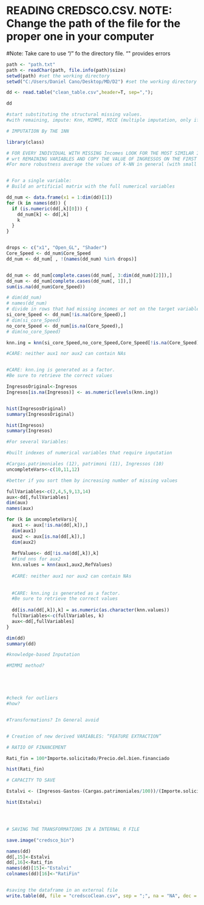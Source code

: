 #  READING CREDSCO.CSV. NOTE: Change the path of the file for the proper one in your computer

#Note: Take care to use "/" fo the directory file. "\" provides errors

```{r}
path <- "path.txt"
path <- readChar(path, file.info(path)$size)
setwd(path) #set the working directory
setwd("C:/Users/Daniel Cano/Desktop/MD/D2") #set the working directory

dd <- read.table("clean_table.csv",header=T, sep=",");

dd
```


```{r}
#start substituting the structural missing values.
#with remaining, impute: Knn, MIMMI, MICE (multiple imputation, only if you know well)

# IMPUTATION By THE 1NN

library(class)

# FOR EVERY INDIVIDUAL WITH MISSING Incomes LOOK FOR THE MOST SIMILAR INDIVIDUAL 
# wrt REMAINING VARIABLES AND COPY THE VALUE OF INGRESSOS ON THE FIRST 
#For more robustness average the values of k-NN in general (with small k)


# For a single variable:
# Build an artificial matrix with the full numerical variables

dd_num <- data.frame(x1 = 1:dim(dd)[1])
for (k in names(dd)) {
  if (is.numeric(dd[,k][0])) {
    dd_num[k] <- dd[,k]
    k
  }
}


drops <- c("x1", "Open_GL", "Shader")
Core_Speed <- dd_num$Core_Speed
dd_num <- dd_num[ , !(names(dd_num) %in% drops)]


dd_num <- dd_num[complete.cases(dd_num[, 3:dim(dd_num)[2]]),]
dd_num <- dd_num[complete.cases(dd_num[, 1]),]
sum(is.na(dd_num$Core_Speed))

```

```{r}
# dim(dd_num)
# names(dd_num)
# divide in rows that had missing incomes or not on the target variable to be imputed
si_core_Speed <- dd_num[!is.na(Core_Speed),]
# dim(si_core_Speed)
no_core_Speed <- dd_num[is.na(Core_Speed),]
# dim(no_core_Speed)

knn.ing = knn(si_core_Speed,no_core_Speed,Core_Speed[!is.na(Core_Speed)])
```

```{r}
#CARE: neither aux1 nor aux2 can contain NAs


#CARE: knn.ing is generated as a factor. 
#Be sure to retrieve the correct values

IngresosOriginal<-Ingresos
Ingresos[is.na(Ingresos)] <- as.numeric(levels(knn.ing))


hist(IngresosOriginal)
summary(IngresosOriginal)

hist(Ingresos)
summary(Ingresos)

#For several Variables: 

#built indexes of numerical variables that require inputation

#Cargas.patrimoniales (12), patrimoni (11), Ingressos (10)
uncompleteVars<-c(10,11,12)

#better if you sort them by increasing number of missing values

fullVariables<-c(2,4,5,9,13,14)
aux<-dd[,fullVariables]
dim(aux)
names(aux)

for (k in uncompleteVars){
  aux1 <- aux[!is.na(dd[,k]),]
  dim(aux1) 
  aux2 <- aux[is.na(dd[,k]),]
  dim(aux2)
  
  RefValues<- dd[!is.na(dd[,k]),k]
  #Find nns for aux2
  knn.values = knn(aux1,aux2,RefValues)   
  
  #CARE: neither aux1 nor aux2 can contain NAs
  
  
  #CARE: knn.ing is generated as a factor. 
  #Be sure to retrieve the correct values
  
  dd[is.na(dd[,k]),k] = as.numeric(as.character(knn.values))
  fullVariables<-c(fullVariables, k)
  aux<-dd[,fullVariables]
}

dim(dd)
summary(dd)

#knowledge-based Inputation 

#MIMMI method?





#check for outliers
#how?


#Transformations? In General avoid


# Creation of new derived VARIABLES: “FEATURE EXTRACTION”

# RATIO OF FINANCEMENT 

Rati_fin = 100*Importe.solicitado/Precio.del.bien.financiado

hist(Rati_fin)

# CAPACITY TO SAVE

Estalvi <- (Ingresos-Gastos-(Cargas.patrimoniales/100))/(Importe.solicitado/Plazo)

hist(Estalvi)




# SAVING THE TRANSFORMATIONS IN A INTERNAL R FILE

save.image("credsco_bin")

names(dd)
dd[,15]<-Estalvi
dd[,16]<-Rati_fin
names(dd)[15]<-"Estalvi"
colnames(dd)[16]<-"RatiFin"


#saving the dataframe in an external file
write.table(dd, file = "credscoClean.csv", sep = ";", na = "NA", dec = ".", row.names = FALSE, col.names = TRUE)
```